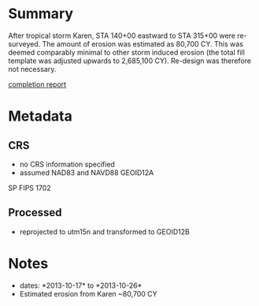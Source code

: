 = Summary =
After tropical storm Karen, STA 140+00 eastward to STA 315+00 were re-surveyed. The amount of erosion was estimated as 80,700 CY. This was deemed comparably minimal to other storm induced erosion (the total fill template was adjusted upwards to 2,685,100 CY). Re-design was therefore not necessary.

[[file:~/Documents/16_white_papers/BA-45 Project Completion Report 03-27-2015-Final.pdf|completion report]]

= Metadata =
== CRS ==
* no CRS information specified
* assumed NAD83 and NAVD88 GEOID12A
SP FIPS 1702

== Processed ==
* reprojected to utm15n and transformed to GEOID12B

= Notes =
* dates: *2013-10-17* to *2013-10-26*
* Estimated erosion from Karen ~80,700 CY
